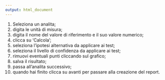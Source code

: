 ```yaml
---
output: html_document
---
```


  1. Seleziona un analita;
  2. digita le unità di misura;
  3. digita il nome del valore di riferimento e il suo valore numerico;
  4. clicca su 'Calcola';
  5. seleziona l'ipotesi alternativa da applicare ai test;
  6. seleziona il livello di confidenza da applicare ai test;
  7. rimuovi eventuali punti cliccando sul grafico;
  8. salva il risultato;
  9. passa all'analita successivo;
  10. quando hai finito clicca su avanti per passare alla creazione del report.
